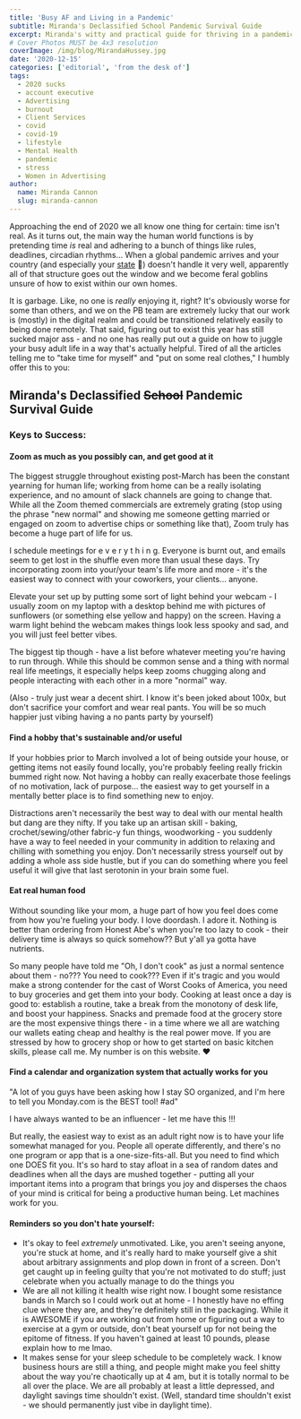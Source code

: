 ```yaml
---
title: 'Busy AF and Living in a Pandemic'
subtitle: Miranda's Declassified School Pandemic Survival Guide
excerpt: Miranda's witty and practical guide for thriving in a pandemic world. From Zoom mastery to self-care tips, navigate chaos with humor and resilience.
# Cover Photos MUST be 4x3 resolution
coverImage: /img/blog/MirandaHussey.jpg
date: '2020-12-15'
categories: ['editorial', 'from the desk of']
tags:
  - 2020 sucks
  - account executive
  - Advertising
  - burnout
  - Client Services
  - covid
  - covid-19
  - lifestyle
  - Mental Health
  - pandemic
  - stress
  - Women in Advertising
author:
  name: Miranda Cannon
  slug: miranda-cannon
---
```


Approaching the end of 2020 we all know one thing for certain: time isn't real. As it turns out, the main way the human world functions is by pretending time _is_ real and adhering to a bunch of things like rules, deadlines, circadian rhythms... When a global pandemic arrives and your country (and especially your [state](https://www.politifact.com/article/2020/nov/24/nebraska-skyrocketing-cases-covid-19-put-localitie/) 👀) doesn't handle it very well, apparently all of that structure goes out the window and we become feral goblins unsure of how to exist within our own homes.

It is garbage. Like, no one is _really_ enjoying it, right? It's obviously worse for some than others, and we on the PB team are extremely lucky that our work is (mostly) in the digital realm and could be transitioned relatively easily to being done remotely. That said, figuring out to exist this year has still sucked major ass - and no one has really put out a guide on how to juggle your busy adult life in a way that's actually helpful. Tired of all the articles telling me to "take time for myself" and "put on some real clothes," I humbly offer this to you:

## Miranda's Declassified ~~School~~ Pandemic Survival Guide

### Keys to Success:

#### Zoom as much as you possibly can, and get good at it

The biggest struggle throughout existing post-March has been the constant yearning for human life; working from home can be a really isolating experience, and no amount of slack channels are going to change that. While all the Zoom themed commercials are extremely grating (stop using the phrase "new normal" and showing me someone getting married or engaged on zoom to advertise chips or something like that), Zoom truly has become a huge part of life for us.

I schedule meetings for e v e r y t h i n g. Everyone is burnt out, and emails seem to get lost in the shuffle even more than usual these days. Try incorporating zoom into your/your team's life more and more - it's the easiest way to connect with your coworkers, your clients... anyone.

Elevate your set up by putting some sort of light behind your webcam - I usually zoom on my laptop with a desktop behind me with pictures of sunflowers (or something else yellow and happy) on the screen. Having a warm light behind the webcam makes things look less spooky and sad, and you will just feel better vibes.

The biggest tip though - have a list before whatever meeting you're having to run through. While this should be common sense and a thing with normal real life meetings, it especially helps keep zooms chugging along and people interacting with each other in a more "normal" way.

(Also - truly just wear a decent shirt. I know it's been joked about 100x, but don't sacrifice your comfort and wear real pants. You will be so much happier just vibing having a no pants party by yourself)

#### Find a hobby that's sustainable and/or useful

If your hobbies prior to March involved a lot of being outside your house, or getting items not easily found locally, you're probably feeling really frickin bummed right now. Not having a hobby can really exacerbate those feelings of no motivation, lack of purpose... the easiest way to get yourself in a mentally better place is to find something new to enjoy.

Distractions aren't necessarily the best way to deal with our mental health but dang are they nifty. If you take up an artisan skill - baking, crochet/sewing/other fabric-y fun things, woodworking - you suddenly have a way to feel needed in your community in addition to relaxing and chilling with something you enjoy. Don't necessarily stress yourself out by adding a whole ass side hustle, but if you can do something where you feel useful it will give that last serotonin in your brain some fuel.

#### Eat real human food

Without sounding like your mom, a huge part of how you feel does come from how you're fueling your body. I love doordash. I adore it. Nothing is better than ordering from Honest Abe's when you're too lazy to cook - their delivery time is always so quick somehow?? But y'all ya gotta have nutrients.

So many people have told me "Oh, I don't cook" as just a normal sentence about them - no??? You need to cook??? Even if it's tragic and you would make a strong contender for the cast of Worst Cooks of America, you need to buy groceries and get them into your body. Cooking at least once a day is good to: establish a routine, take a break from the monotony of desk life, and boost your happiness. Snacks and premade food at the grocery store are the most expensive things there - in a time where we all are watching our wallets eating cheap and healthy is the real power move. If you are stressed by how to grocery shop or how to get started on basic kitchen skills, please call me. My number is on this website. ❤️

#### Find a calendar and organization system that actually works for you

"A lot of you guys have been asking how I stay SO organized, and I'm here to tell you Monday.com is the BEST tool! #ad"

I have always wanted to be an influencer - let me have this !!!

But really, the easiest way to exist as an adult right now is to have your life somewhat managed for you. People all operate differently, and there's no one program or app that is a one-size-fits-all. But you need to find which one DOES fit you. It's so hard to stay afloat in a sea of random dates and deadlines when all the days are mushed together - putting all your important items into a program that brings you joy and disperses the chaos of your mind is critical for being a productive human being. Let machines work for you.

#### Reminders so you don't hate yourself:

- It's okay to feel _extremely_ unmotivated. Like, you aren't seeing anyone, you're stuck at home, and it's really hard to make yourself give a shit about arbitrary assignments and plop down in front of a screen. Don't get caught up in feeling guilty that you're not motivated to do stuff; just celebrate when you actually manage to do the things you
- We are all not killing it health wise right now. I bought some resistance bands in March so I could work out at home - I honestly have no effing clue where they are, and they're definitely still in the packaging. While it is AWESOME if you are working out from home or figuring out a way to exercise at a gym or outside, don't beat yourself up for not being the epitome of fitness. If you haven't gained at least 10 pounds, please explain how to me lmao.
- It makes sense for your sleep schedule to be completely wack. I know business hours are still a thing, and people might make you feel shitty about the way you're chaotically up at 4 am, but it is totally normal to be all over the place. We are all probably at least a little depressed, and daylight savings time shouldn't exist. (Well, standard time shouldn't exist - we should permanently just vibe in daylight time).
